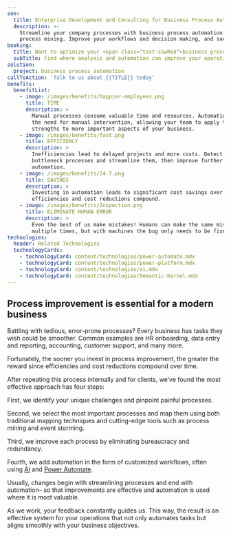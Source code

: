 ```yaml
---
seo:
  title: Enterprise Development and Consulting for Business Process Automation
  description: >-
    Streamline your company processes with business process automation and
    process mining. Improve your workflows and decision making, and save costs.
booking:
  title: Want to optimize your <span class="text-sswRed">business processes</span>?
  subTitle: Find where analysis and automation can improve your operations
solution:
  project: business process automation
callToAction: 'Talk to us about {{TITLE}} today'
benefits:
  benefitList:
    - image: /images/benefits/happier-employees.png
      title: TIME
      description: >
        Manual processes consume valuable time and resources. Automation lessens
        the need for manual intervention, allowing your team to apply their
        strengths to more important aspects of your business.
    - image: /images/benefits/fast.png
      title: EFFICIENCY
      description: >
        Inefficiencies lead to delayed projects and more costs. Detect
        bottleneck processes and streamline them, then improve further with
        automation.
    - image: /images/benefits/24-7.png
      title: SAVINGS
      description: >
        Investing in automation leads to significant cost savings over time, as
        efficiencies and cost reductions compound.
    - image: /images/benefits/Inspection.png
      title: ELIMINATE HUMAN ERROR
      description: >
        Even the best of us make mistakes! Humans can make the same mistake
        multiple times, but with machines the bug only needs to be fixed once.
technologies:
  header: Related Technologies
  technologyCards:
    - technologyCard: content/technologies/power-automate.mdx
    - technologyCard: content/technologies/power-platform.mdx
    - technologyCard: content/technologies/ai.mdx
    - technologyCard: content/technologies/Semantic-Kernel.mdx
---
```


Process improvement
is essential for a modern business
----------------------------------

<VideoEmbed url="https://youtu.be/0TcGVvAiE84" />

Battling with tedious, error-prone processes? Every business has tasks they wish could be smoother. Common examples are HR onboarding, data entry and reporting, accounting, customer support, and many more. 

Fortunately, the sooner you invest in process improvement, the greater the reward since efficiencies and cost reductions compound over time.

After repeating this process internally and for clients, we’ve found the most effective approach has four steps:

First, we identify your unique challenges and pinpoint painful processes.

Second, we select the most important processes and map them using both traditional mapping techniques and cutting-edge tools such as process mining and event storming.

Third, we improve each process by eliminating bureaucracy and redundancy. 

Fourth, we add automation in the form of customized workflows, often using [AI](https://www.ssw.com.au/consulting/artificial-intelligence) and [Power
Automate](https://www.ssw.com.au/consulting/power-platform).

Usually, changes begin with streamlining processes and end with automation– so that improvements are effective and automation is used where it is most valuable.

As we work, your feedback constantly guides us. This way, the result is an effective system for your operations that not only automates tasks but aligns smoothly with your business objectives.
